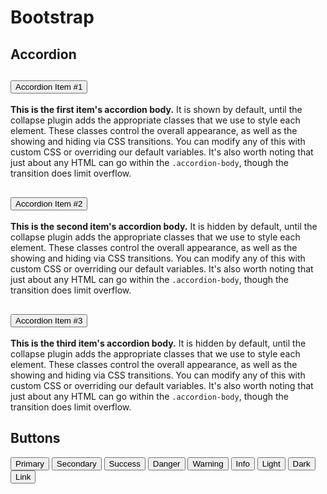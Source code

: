 <!-- Colors.stories.mdx -->


<Meta title="Design System/Bootstrap" />

# Bootstrap

## Accordion

<Canvas>
  <div class="accordion" id="accordionExample">
    <div class="accordion-item">
      <h2 class="accordion-header" id="headingOne">
        <button
          class="accordion-button"
          type="button"
          data-bs-toggle="collapse"
          data-bs-target="#collapseOne"
          aria-expanded="true"
          aria-controls="collapseOne"
        >
          Accordion Item #1
        </button>
      </h2>
      <div
        id="collapseOne"
        class="accordion-collapse collapse show"
        aria-labelledby="headingOne"
        data-bs-parent="#accordionExample"
      >
        <div class="accordion-body">
          <strong>This is the first item's accordion body.</strong> It is shown
          by default, until the collapse plugin adds the appropriate classes
          that we use to style each element. These classes control the overall
          appearance, as well as the showing and hiding via CSS transitions. You
          can modify any of this with custom CSS or overriding our default
          variables. It's also worth noting that just about any HTML can go
          within the <code>.accordion-body</code>, though the transition does
          limit overflow.
        </div>
      </div>
    </div>
    <div class="accordion-item">
      <h2 class="accordion-header" id="headingTwo">
        <button
          class="accordion-button collapsed"
          type="button"
          data-bs-toggle="collapse"
          data-bs-target="#collapseTwo"
          aria-expanded="false"
          aria-controls="collapseTwo"
        >
          Accordion Item #2
        </button>
      </h2>
      <div
        id="collapseTwo"
        class="accordion-collapse collapse"
        aria-labelledby="headingTwo"
        data-bs-parent="#accordionExample"
      >
        <div class="accordion-body">
          <strong>This is the second item's accordion body.</strong> It is
          hidden by default, until the collapse plugin adds the appropriate
          classes that we use to style each element. These classes control the
          overall appearance, as well as the showing and hiding via CSS
          transitions. You can modify any of this with custom CSS or overriding
          our default variables. It's also worth noting that just about any HTML
          can go within the <code>.accordion-body</code>, though the transition
          does limit overflow.
        </div>
      </div>
    </div>
    <div class="accordion-item">
      <h2 class="accordion-header" id="headingThree">
        <button
          class="accordion-button collapsed"
          type="button"
          data-bs-toggle="collapse"
          data-bs-target="#collapseThree"
          aria-expanded="false"
          aria-controls="collapseThree"
        >
          Accordion Item #3
        </button>
      </h2>
      <div
        id="collapseThree"
        class="accordion-collapse collapse"
        aria-labelledby="headingThree"
        data-bs-parent="#accordionExample"
      >
        <div class="accordion-body">
          <strong>This is the third item's accordion body.</strong> It is hidden
          by default, until the collapse plugin adds the appropriate classes
          that we use to style each element. These classes control the overall
          appearance, as well as the showing and hiding via CSS transitions. You
          can modify any of this with custom CSS or overriding our default
          variables. It's also worth noting that just about any HTML can go
          within the <code>.accordion-body</code>, though the transition does
          limit overflow.
        </div>
      </div>
    </div>
  </div>
</Canvas>

## Buttons

<Canvas>
  <div>
    <button type="button" class="btn btn-primary">
      Primary
    </button>
    <button type="button" class="btn btn-secondary">
      Secondary
    </button>
    <button type="button" class="btn btn-success">
      Success
    </button>
    <button type="button" class="btn btn-danger">
      Danger
    </button>
    <button type="button" class="btn btn-warning">
      Warning
    </button>
    <button type="button" class="btn btn-info">
      Info
    </button>
    <button type="button" class="btn btn-light">
      Light
    </button>
    <button type="button" class="btn btn-dark">
      Dark
    </button>
    <button type="button" class="btn btn-link">
      Link
    </button>
  </div>
</Canvas>
